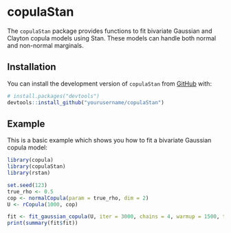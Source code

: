 # copulaStan

<!-- badges: start -->
<!-- badges: end -->

The `copulaStan` package provides functions to fit bivariate Gaussian and Clayton copula models using Stan. These models can handle both normal and non-normal marginals. 

## Installation

You can install the development version of `copulaStan` from [GitHub](https://github.com/benlug/copulaStan) with:

```r
# install.packages("devtools")
devtools::install_github("yourusername/copulaStan")
```

## Example

This is a basic example which shows you how to fit a bivariate Gaussian copula model:

```r
library(copula)
library(copulaStan)
library(rstan)

set.seed(123)
true_rho <- 0.5
cop <- normalCopula(param = true_rho, dim = 2)
U <- rCopula(1000, cop)

fit <- fit_gaussian_copula(U, iter = 3000, chains = 4, warmup = 1500, thin = 1, seed = 123, control = list(adapt_delta = 0.95, max_treedepth = 10), cores = 4)
print(summary(fit$fit))
```

